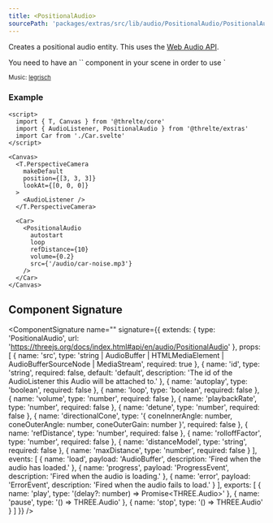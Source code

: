 ```yaml
---
title: <PositionalAudio>
sourcePath: 'packages/extras/src/lib/audio/PositionalAudio/PositionalAudio.svelte'
---
```


Creates a positional audio entity.
This uses the [Web Audio API](https://developer.mozilla.org/en-US/Web/API/Web_Audio_API).

<Tip type="warning">
You need to have an `<AudioListener>` component in your scene in order to use `<Audio>`and `<PositionalAudio>`components. The `<AudioListener>` component needs to be mounted *before* any `<Audio>` or `<PositionalAudio>` components:

```svelte
<T.PerspectiveCamera makeDefault>
  <AudioListener />
</T.PerspectiveCamera>

<PositionalAudio />
```

</Tip>

<Example path="extras/positional-audio" />

<small>Music: [legrisch](https://legrisch.com)</small>

### Example

```svelte
<script>
  import { T, Canvas } from '@threlte/core'
  import { AudioListener, PositionalAudio } from '@threlte/extras'
  import Car from './Car.svelte'
</script>

<Canvas>
  <T.PerspectiveCamera
    makeDefault
    position={[3, 3, 3]}
    lookAt={[0, 0, 0]}
  >
    <AudioListener />
  </T.PerspectiveCamera>

  <Car>
    <PositionalAudio
      autostart
      loop
      refDistance={10}
      volume={0.2}
      src={'/audio/car-noise.mp3'}
    />
  </Car>
</Canvas>
```

## Component Signature

<ComponentSignature
  name="<PositionalAudio>"
  signature={{
    extends: {
      type: 'PositionalAudio',
      url: 'https://threejs.org/docs/index.html#api/en/audio/PositionalAudio'
    },
    props: [
      {
        name: 'src',
        type: 'string | AudioBuffer | HTMLMediaElement | AudioBufferSourceNode | MediaStream',
        required: true
      },
      {
        name: 'id',
        type: 'string',
        required: false,
        default: 'default',
        description: 'The id of the AudioListener this Audio will be attached to.'
      },
      { name: 'autoplay', type: 'boolean', required: false },
      { name: 'loop', type: 'boolean', required: false },
      { name: 'volume', type: 'number', required: false },
      { name: 'playbackRate', type: 'number', required: false },
      { name: 'detune', type: 'number', required: false },
      {
        name: 'directionalCone',
        type: '{ coneInnerAngle: number, coneOuterAngle: number, coneOuterGain: number }',
        required: false
      },
      { name: 'refDistance', type: 'number', required: false },
      { name: 'rolloffFactor', type: 'number', required: false },
      { name: 'distanceModel', type: 'string', required: false },
      { name: 'maxDistance', type: 'number', required: false }
    ],
    events: [
      { name: 'load', payload: 'AudioBuffer', description: 'Fired when the audio has loaded.' },
      {
        name: 'progress',
        payload: 'ProgressEvent<EventTarget>',
        description: 'Fired when the audio is loading.'
      },
      { name: 'error', payload: 'ErrorEvent', description: 'Fired when the audio fails to load.' }
    ],
    exports: [
      { name: 'play', type: '(delay?: number) => Promise<THREE.Audio>' },
      { name: 'pause', type: '() => THREE.Audio' },
      { name: 'stop', type: '() => THREE.Audio' }
    ]
  }}
/>
